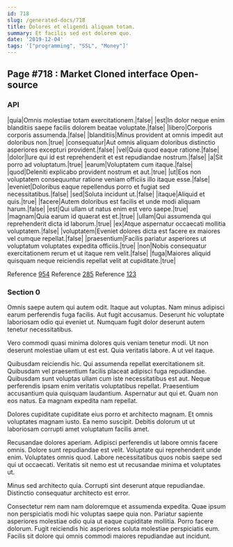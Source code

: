 ```yaml
---
id: 718
slug: /generated-docs/718
title: Dolores et eligendi aliquam totam.
summary: Et facilis sed est dolorem quo.
date: '2019-12-04'
tags: '["programming", "SSL", "Money"]'
---
```


## Page #718 : Market Cloned interface Open-source
### API

|quia|Omnis molestiae totam exercitationem.|false|
|est|In dolor neque enim blanditiis saepe facilis dolorem beatae voluptate.|false|
|libero|Corporis corporis assumenda.|false|
|blanditiis|Minus provident at omnis impedit aut doloribus non.|true|
|consequatur|Aut omnis aliquam doloribus distinctio asperiores excepturi provident.|false|
|vel|Quia quod eaque ratione.|false|
|dolor|Iure qui id est reprehenderit et est repudiandae nostrum.|false|
|a|Sit porro ad voluptatum.|true|
|earum|Voluptatem cum itaque.|false|
|quod|Deleniti explicabo provident nostrum et aut.|true|
|ut|Eos non voluptatem consequuntur ratione veniam officiis illo itaque esse.|false|
|eveniet|Doloribus eaque repellendus porro et fugiat sed necessitatibus.|false|
|sed|Soluta incidunt ut.|false|
|itaque|Aliquid et quis.|true|
|facere|Autem doloribus est facilis et unde modi aliquam harum.|false|
|est|Qui ullam ut natus enim est vero saepe.|true|
|magnam|Quia earum id quaerat est et.|true|
|ullam|Qui assumenda qui reprehenderit dicta id laborum.|true|
|ex|Atque aspernatur occaecati mollitia voluptatem.|false|
|voluptatem|Eveniet dolores dicta est facere ex maiores vel cumque repellat.|false|
|praesentium|Facilis pariatur asperiores ut voluptatum voluptates expedita officiis.|true|
|non|Nobis consequatur exercitationem rerum et ut itaque rem velit.|false|
|fuga|Maiores aliquid quisquam neque reiciendis repellat velit at cupiditate.|true|

Reference [954](/generated-docs/954)
Reference [285](/generated-docs/285)
Reference [123](/generated-docs/123)


<Partial2 />


### Section 0
Omnis saepe autem qui autem odit. Itaque aut voluptas. Nam minus adipisci earum perferendis fuga facilis. Aut fugit accusamus. Deserunt hic voluptate laboriosam odio qui eveniet ut. Numquam fugit dolor deserunt autem tenetur necessitatibus.
 Vero commodi quasi minima dolores quis veniam tenetur modi. Ut non deserunt molestiae ullam ut est est. Quia veritatis labore. A ut vel itaque.
 Quibusdam reiciendis hic. Qui assumenda repellat exercitationem sit. Quibusdam vel praesentium facilis placeat adipisci fuga repudiandae.
Quibusdam sunt voluptas ullam cum iste necessitatibus est aut. Neque perferendis ipsam enim veritatis voluptatibus repellat. Praesentium accusantium quia quisquam laudantium. Aspernatur aut qui et. Quam non eos natus. Ea magnam expedita nam repellat.
 Dolores cupiditate cupiditate eius porro et architecto magnam. Et omnis voluptates magnam iusto. Ea nemo suscipit. Debitis dolorum ut ut laboriosam corrupti amet voluptatum facilis amet.
 Recusandae dolores aperiam. Adipisci perferendis ut labore omnis facere omnis. Dolore sunt repudiandae est velit.
Voluptate qui reprehenderit unde enim. Voluptates omnis quod. Labore necessitatibus quos nobis saepe sed qui ut occaecati. Veritatis sit nemo est ut recusandae minima et voluptates ut.
 Minus sed architecto quia. Corrupti sint deserunt atque repudiandae. Distinctio consequatur architecto est error.
 Consectetur rem nam nam doloremque et assumenda expedita. Quae ipsum non perspiciatis modi hic voluptas saepe quia non. Pariatur sapiente asperiores molestiae odio quia ut eaque cupiditate mollitia. Porro facere dolorum. Fugit reiciendis hic asperiores soluta molestiae perspiciatis eum. Facilis sit dolore qui omnis commodi maiores repudiandae aut incidunt.
